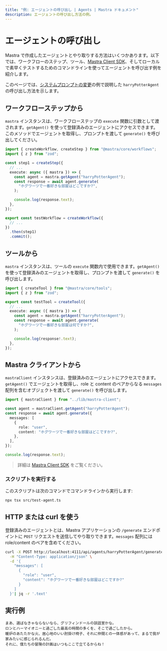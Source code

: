 ```yaml
---
title: "例: エージェントの呼び出し | Agents | Mastra ドキュメント"
description: エージェントの呼び出し方法の例。
---
```


# エージェントの呼び出し

Mastra で作成したエージェントとやり取りする方法はいくつかあります。以下では、ワークフローのステップ、ツール、[Mastra Client SDK](/docs/server-db/mastra-client)、そしてローカルで素早くテストするためのコマンドラインを使ってエージェントを呼び出す例を紹介します。

このページでは、[システムプロンプトの変更](./system-prompt)の例で説明した `harryPotterAgent` の呼び出し方法を示します。

## ワークフローステップから

`mastra` インスタンスは、ワークフローステップの `execute` 関数に引数として渡されます。`getAgent()` を使って登録済みのエージェントにアクセスできます。このメソッドでエージェントを取得し、プロンプトを渡して `generate()` を呼び出してください。

```typescript title="src/mastra/workflows/test-workflow.ts" showLineNumbers copy
import { createWorkflow, createStep } from "@mastra/core/workflows";
import { z } from "zod";

const step1 = createStep({
  // ...
  execute: async ({ mastra }) => {
    const agent = mastra.getAgent("harryPotterAgent");
    const response = await agent.generate(
      "ホグワーツで一番好きな部屋はどこですか?",
    );

    console.log(response.text);
  },
});

export const testWorkflow = createWorkflow({
  // ...
})
  .then(step1)
  .commit();
```


## ツールから

`mastra` インスタンスは、ツールの `execute` 関数内で使用できます。`getAgent()` を使って登録済みのエージェントを取得し、プロンプトを渡して `generate()` を呼び出します。

```typescript title="src/mastra/tools/test-tool.ts" showLineNumbers copy
import { createTool } from "@mastra/core/tools";
import { z } from "zod";

export const testTool = createTool({
  // ...
  execute: async ({ mastra }) => {
    const agent = mastra.getAgent("harryPotterAgent");
    const response = await agent.generate(
      "ホグワーツで一番好きな部屋は何ですか?",
    );

    console.log(response!.text);
  },
});
```


## Mastra クライアントから

`mastraClient` インスタンスは、登録済みのエージェントにアクセスできます。`getAgent()` でエージェントを取得し、role と content のペアからなる `messages` 配列を含むオブジェクトを渡して `generate()` を呼び出します。

```typescript showLineNumbers copy
import { mastraClient } from "../lib/mastra-client";

const agent = mastraClient.getAgent("harryPotterAgent");
const response = await agent.generate({
  messages: [
    {
      role: "user",
      content: "ホグワーツで一番好きな部屋はどこですか?",
    },
  ],
});

console.log(response.text);
```

> 詳細は [Mastra Client SDK](/docs/server-db/mastra-client) をご覧ください。


### スクリプトを実行する

このスクリプトは次のコマンドでコマンドラインから実行します:

```bash
npx tsx src/test-agent.ts
```


## HTTP または curl を使う

登録済みのエージェントとは、Mastra アプリケーションの `/generate` エンドポイントに `POST` リクエストを送信してやり取りできます。`messages` 配列には role/content のペアを含めてください。

```bash
curl -X POST http://localhost:4111/api/agents/harryPotterAgent/generate \
  -H "Content-Type: application/json" \
  -d '{
    "messages": [
      {
        "role": "user",
        "content": "ホグワーツで一番好きな部屋はどこですか?"
      }
    ]
  }'| jq -r '.text'
```


## 実行例

```text
まあ、選ばなきゃならないなら、グリフィンドールの談話室かな。
ロンとハーマイオニーと過ごした最高の時間の多くを、そこで過ごしたから。
暖炉のあたたかな火、居心地のいい肘掛け椅子、それに仲間との一体感があって、まるで我が家みたいに感じられるんだ。
それに、僕たちの冒険の計画はいつもここで立てるからね！
```
